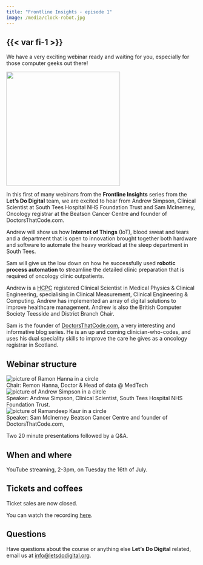 ```yaml
---
title: "Frontline Insights - episode 1"
image: /media/clock-robot.jpg
---
```


## {{< var fi-1 >}}

We have a very exciting webinar ready and waiting for you, especially for those computer geeks out there!

![](/media/clock-robot.jpg){height=300px fig-align="center" fig-alt="A toy robot with a clock as its thorax"}

In this first of many webinars from the **Frontline Insights** series from the **Let's Do Digital** team, we are excited to hear from Andrew Simpson, Clinical Scientist at South Tees Hospital NHS Foundation Trust and Sam McInerney, Oncology registrar at the Beatson Cancer Centre and founder of DoctorsThatCode.com.

Andrew will show us how **Internet of Things** (IoT), blood sweat and tears and a department that is open to innovation brought together both hardware and software to automate the heavy workload at the sleep department in South Tees.

Sam will give us the low down on how he successfully used **robotic process automation** to streamline the detailed clinic preparation that is required of oncology clinic outpatients.

Andrew is a <abbr title="Health and Care Professions Council">HCPC</abbr> registered Clinical Scientist in Medical Physics & Clinical Engineering, specialising in Clinical Measurement, Clinical Engineering & Computing. Andrew has implemented an array of digital solutions to improve healthcare management. Andrew is also the British Computer Society Teesside and District Branch Chair.

Sam is the founder of [DoctorsThatCode.com](https://www.doctorsthatcode.com/), a very interesting and informative blog series. He is an up and coming clinician-who-codes, and uses his dual speciality skills to improve the care he gives as a oncology registrar in Scotland.

## Webinar structure

```{=html}
<div class="agenda-container">
    <div class="agenda-row">
        <div class="agenda-image-container">
            <img src="/media/remon-hanna.png" alt="picture of Ramon Hanna in a circle" class="agenda-image">
        </div>
        <div class="agenda-text-container">
            Chair: Remon Hanna, Doctor &  Head of data @ MedTech
        </div>
    </div>
</div>
<div class="agenda-container">
    <div class="agenda-row">
        <div class="agenda-image-container">
            <img src="/media/andrew-simpson.png" alt="picture of Andrew Simpson in a circle" class="agenda-image">
        </div>
        <div class="agenda-text-container">
            Speaker: Andrew Simpson, Clinical Scientist, South Tees Hospital NHS Foundation Trust.
        </div>
    </div>
</div>
<div class="agenda-container">
    <div class="agenda-row">
        <div class="agenda-image-container">
            <img src="/media/sam-mcinerney.png" alt="picture of Ramandeep Kaur in a circle" class="agenda-image">
        </div>
        <div class="agenda-text-container">
            Speaker: Sam McInerney Beatson Cancer Centre and founder of DoctorsThatCode.com,
        </div>
    </div>
</div>
```

Two 20 minute presentations followed by a Q&A.

## When and where

YouTube streaming, 2-3pm, on Tuesday the 16th of July.

## Tickets and coffees

Ticket sales are now closed.

You can watch the recording [here](https://www.youtube.com/live/oeWrARubRmU).

## Questions

Have questions about the course or anything else **Let's Do Digital** related, email us at [info@letsdodigital.org](mailto:info@letsdodigital.org).
